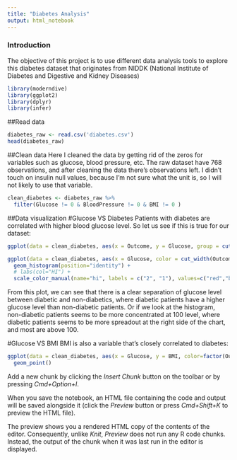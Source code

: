 ```yaml
---
title: "Diabetes Analysis"
output: html_notebook
---
```


### Introduction
The objective of this project is to use different data analysis tools to explore this diabetes dataset that originates from NIDDK (National Institute of Diabetes and Digestive and Kidney Diseases)

```r
library(moderndive)
library(ggplot2)
library(dplyr)
library(infer)
```

##Read data
```r
diabetes_raw <- read.csv('diabetes.csv')
head(diabetes_raw)
```

##Clean data
Here I cleaned the data by getting rid of the zeros for variables such as glucose, blood pressure, etc. The raw dataset have 768 observations, and after cleaning the data there's  observations left. I didn't touch on insulin null values, because I'm not sure what the unit is, so I will not likely to use that variable.  
```r
clean_diabetes <- diabetes_raw %>% 
  filter(Glucose != 0 & BloodPressure != 0 & BMI != 0 )
```

##Data visualization
#Glucose VS Diabetes
Patients with diabetes are correlated with higher blood glucose level. So let us see if this is true for our dataset:
```r

ggplot(data = clean_diabetes, aes(x = Outcome, y = Glucose, group = cut_width(Outcome, 1)))+ geom_boxplot()

ggplot(data = clean_diabetes, aes(x = Glucose, color = cut_width(Outcome, 1))) + 
  geom_histogram(position="identity") +
  # labs(col="HI") +
  scale_color_manual(name="hi", labels = c("2", "1"), values=c("red","blue"))

```

From this plot, we can see that there is a clear separation of glucose level between diabetic and non-diabetics, where diabetic patients have a higher glucose level than non-diabetic patients. Or if we look at the histogram, non-diabetic patients seems to be more concentrated at 100 level, where diabetic patients seems to be more spreadout at the right side of the chart, and most are above 100. 

#Glucose VS BMI
BMI is also a variable that's closely correlated to diabetes:
```r

ggplot(data = clean_diabetes, aes(x = Glucose, y = BMI, color=factor(Outcome))) + 
  geom_point()

```


Add a new chunk by clicking the *Insert Chunk* button on the toolbar or by pressing *Cmd+Option+I*.

When you save the notebook, an HTML file containing the code and output will be saved alongside it (click the *Preview* button or press *Cmd+Shift+K* to preview the HTML file). 

The preview shows you a rendered HTML copy of the contents of the editor. Consequently, unlike *Knit*, *Preview* does not run any R code chunks. Instead, the output of the chunk when it was last run in the editor is displayed.

